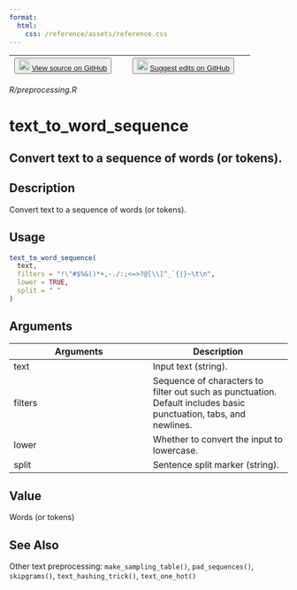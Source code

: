 ```yaml
---
format:
  html:
    css: /reference/assets/reference.css
---
```


| <button class="button"> ![](/reference/assets/GitHub-Mark-32px.png){width="20"} [View source on GitHub](https://github.com/rstudio/keras//blob/main/R/preprocessing.R) </button> | <button class="button"> ![](/reference/assets/GitHub-Mark-32px.png){width="20"} [Suggest edits on GitHub](https://github.com/rstudio/keras//edit/main/R/preprocessing.R) </button> |
|:------------------------------:|:--------------------------------------:|

*R/preprocessing.R*

# text_to_word_sequence

## Convert text to a sequence of words (or tokens).

## Description
Convert text to a sequence of words (or tokens). 


## Usage
```r
text_to_word_sequence( 
  text, 
  filters = "!\"#$%&()*+,-./:;<=>?@[\\]^_`{|}~\t\n", 
  lower = TRUE, 
  split = " " 
) 
```

## Arguments
|Arguments|Description|
|---|---|
| text | Input text (string). |
| filters | Sequence of characters to filter out such as punctuation. Default includes basic punctuation, tabs, and newlines. |
| lower | Whether to convert the input to lowercase. |
| split | Sentence split marker (string). |



## Value
Words (or tokens) 



## See Also
Other text preprocessing:  `make_sampling_table()`, `pad_sequences()`, `skipgrams()`, `text_hashing_trick()`, `text_one_hot()`

